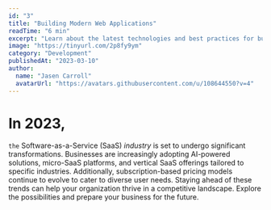 ```yaml
---
id: "3"
title: "Building Modern Web Applications"
readTime: "6 min"
excerpt: "Learn about the latest technologies and best practices for building modern, scalable web applications."
image: "https://tinyurl.com/2p8fy9ym"
category: "Development"
publishedAt: "2023-03-10"
author:
  name: "Jasen Carroll"
  avatarUrl: "https://avatars.githubusercontent.com/u/108644550?v=4"
---
```


# In 2023, 

`the` Software-as-a-Service (SaaS) *industry* is set to undergo significant transformations.
Businesses are increasingly adopting AI-powered solutions, micro-SaaS platforms, and vertical SaaS
offerings tailored to specific industries. Additionally, subscription-based pricing models continue
to evolve to cater to diverse user needs. Staying ahead of these trends can help your organization
thrive in a competitive landscape. Explore the possibilities and prepare your business for the future.

